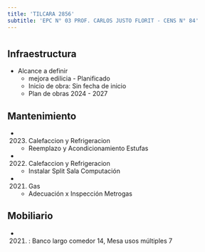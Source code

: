 ```yaml
---
title: 'TILCARA 2856'
subtitle: 'EPC N° 03 PROF. CARLOS JUSTO FLORIT - CENS N° 84'
---
```


#
## Infraestructura

* Alcance a definir 
    + mejora edilicia - Planificado 
    + Inicio de obra: Sin fecha de inicio 
    + Plan de obras 2024 - 2027 






## Mantenimiento

*  (2023) Calefaccion y Refrigeracion 
    + Reemplazo y Acondicionamiento Estufas

*  (2022) Calefaccion y Refrigeracion 
    + Instalar Split Sala Computación

*  (2021) Gas 
    + Adecuación x Inspección Metrogas





## Mobiliario

*  (2021) : Banco largo comedor 14, Mesa usos múltiples 7 



